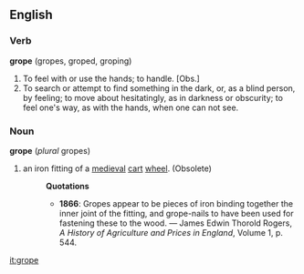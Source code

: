 ==English==
===Verb===
'''grope''' (gropes, groped, groping)

# To feel with or use the hands; to handle. [Obs.]
# To search or attempt to find something in the dark, or, as a blind person, by feeling; to move about hesitatingly, as in darkness or obscurity; to feel one's way, as with the hands, when one can not see.

===Noun===
'''grope''' (''plural'' gropes)

# an iron fitting of a [[medieval]] [[cart]] [[wheel]]. (Obsolete)
#:'''Quotations'''
#:*'''1866''': Gropes appear to be pieces of iron binding together the inner joint of the fitting, and grope-nails to have been used for fastening these to the wood. &mdash; James Edwin Thorold Rogers, ''A History of Agriculture and Prices in England'', Volume 1, p. 544.

[[it:grope]]
